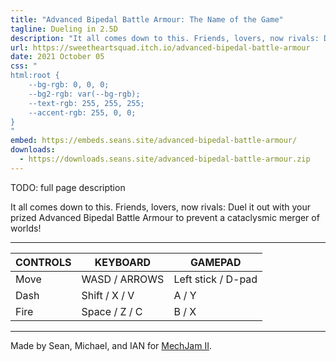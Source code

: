 ```yaml
---
title: "Advanced Bipedal Battle Armour: The Name of the Game"
tagline: Dueling in 2.5D
description: "It all comes down to this. Friends, lovers, now rivals: Duel it out with your prized Advanced Bipedal Battle Armour to prevent a cataclysmic merger of worlds!"
url: https://sweetheartsquad.itch.io/advanced-bipedal-battle-armour
date: 2021 October 05
css: "
html:root {
	--bg-rgb: 0, 0, 0;
	--bg2-rgb: var(--bg-rgb);
	--text-rgb: 255, 255, 255;
	--accent-rgb: 255, 0, 0;
}
"
embed: https://embeds.seans.site/advanced-bipedal-battle-armour/
downloads:
  - https://downloads.seans.site/advanced-bipedal-battle-armour.zip
---
```


TODO: full page description

It all comes down to this. Friends, lovers, now rivals: Duel it out with your prized Advanced Bipedal Battle Armour to prevent a cataclysmic merger of worlds!

---

| CONTROLS | KEYBOARD      | GAMEPAD            |
| -------- | ------------- | ------------------ |
| Move     | WASD / ARROWS | Left stick / D-pad |
| Dash     | Shift / X / V | A / Y              |
| Fire     | Space / Z / C | B / X              |

---

Made by Sean, Michael, and IAN for [MechJam II](https://itch.io/jam/mechjam2).

